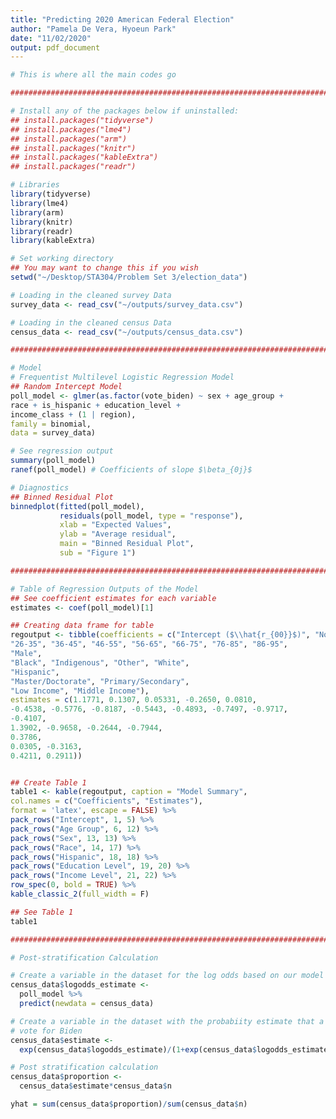 ```yaml
---
title: "Predicting 2020 American Federal Election"
author: "Pamela De Vera, Hyoeun Park"
date: "11/02/2020"
output: pdf_document
---
```

```r
# This is where all the main codes go

################################################################################

# Install any of the packages below if uninstalled:
## install.packages("tidyverse")
## install.packages("lme4")
## install.packages("arm")
## install.packages("knitr")
## install.packages("kableExtra")
## install.packages("readr")

# Libraries
library(tidyverse)
library(lme4)
library(arm)
library(knitr)
library(readr)
library(kableExtra)

# Set working directory
## You may want to change this if you wish
setwd("~/Desktop/STA304/Problem Set 3/election_data")

# Loading in the cleaned survey Data
survey_data <- read_csv("~/outputs/survey_data.csv")

# Loading in the cleaned census Data
census_data <- read_csv("~/outputs/census_data.csv")

################################################################################

# Model
# Frequentist Multilevel Logistic Regression Model
## Random Intercept Model
poll_model <- glmer(as.factor(vote_biden) ~ sex + age_group + 
race + is_hispanic + education_level + 
income_class + (1 | region), 
family = binomial, 
data = survey_data)

# See regression output
summary(poll_model)
ranef(poll_model) # Coefficients of slope $\beta_{0j}$

# Diagnostics
## Binned Residual Plot
binnedplot(fitted(poll_model), 
           residuals(poll_model, type = "response"), 
           xlab = "Expected Values", 
           ylab = "Average residual", 
           main = "Binned Residual Plot",
           sub = "Figure 1")

################################################################################

# Table of Regression Outputs of the Model
## See coefficient estimates for each variable
estimates <- coef(poll_model)[1]

## Creating data frame for table
regoutput <- tibble(coefficients = c("Intercept ($\\hat{r_{00}}$)", "Northwest", "Midwest", "South", "West", 
"26-35", "36-45", "46-55", "56-65", "66-75", "76-85", "86-95", 
"Male", 
"Black", "Indigenous", "Other", "White", 
"Hispanic", 
"Master/Doctorate", "Primary/Secondary", 
"Low Income", "Middle Income"), 
estimates = c(1.1771, 0.1307, 0.05331, -0.2650, 0.0810, 
-0.4538, -0.5776, -0.8187, -0.5443, -0.4893, -0.7497, -0.9717, 
-0.4107, 
1.3902, -0.9658, -0.2644, -0.7944, 
0.3786, 
0.0305, -0.3163, 
0.4211, 0.2911))


## Create Table 1
table1 <- kable(regoutput, caption = "Model Summary", 
col.names = c("Coefficients", "Estimates"), 
format = 'latex', escape = FALSE) %>% 
pack_rows("Intercept", 1, 5) %>% 
pack_rows("Age Group", 6, 12) %>% 
pack_rows("Sex", 13, 13) %>% 
pack_rows("Race", 14, 17) %>% 
pack_rows("Hispanic", 18, 18) %>% 
pack_rows("Education Level", 19, 20) %>% 
pack_rows("Income Level", 21, 22) %>% 
row_spec(0, bold = TRUE) %>% 
kable_classic_2(full_width = F)

## See Table 1
table1

################################################################################

# Post-stratification Calculation

# Create a variable in the dataset for the log odds based on our model
census_data$logodds_estimate <-
  poll_model %>%
  predict(newdata = census_data)

# Create a variable in the dataset with the probabiity estimate that a cell will
# vote for Biden
census_data$estimate <-
  exp(census_data$logodds_estimate)/(1+exp(census_data$logodds_estimate))

# Post stratification calculation
census_data$proportion <-
  census_data$estimate*census_data$n

yhat = sum(census_data$proportion)/sum(census_data$n)

```
